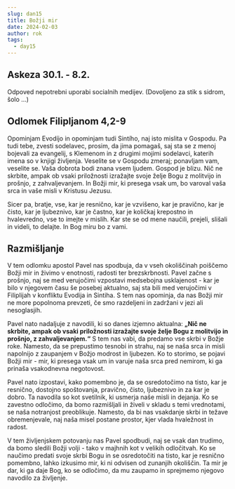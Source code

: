 ```yaml
---
slug: dan15
title: Božji mir
date: 2024-02-03
author: rok
tags:
  - day15
---
```


## Askeza 30.1. - 8.2.

Odpoved nepotrebni uporabi socialnih medijev. (Dovoljeno za stik s sidrom, šolo ...)

## Odlomek Filipljanom 4,2-9

Opominjam Evodíjo in opominjam tudi Sintího, naj isto mislita v Gospodu. Pa tudi tebe, zvesti sodelavec, prosim, da jima pomagaš, saj sta se z menoj bojevali za evangelij, s Klemenom in z drugimi mojimi sodelavci, katerih imena so v knjigi življenja. Veselite se v Gospodu zmeraj; ponavljam vam, veselite se. Vaša dobrota bodi znana vsem ljudem. Gospod je blizu. Nič ne skrbite, ampak ob vsaki priložnosti izražajte svoje želje Bogu z molitvijo in prošnjo, z zahvaljevanjem. In Božji mir, ki presega vsak um, bo varoval vaša srca in vaše misli v Kristusu Jezusu.

Sicer pa, bratje, vse, kar je resnično, kar je vzvišeno, kar je pravično, kar je čisto, kar je ljubeznivo, kar je častno, kar je količkaj krepostno in hvalevredno, vse to imejte v mislih. Kar ste se od mene naučili, prejeli, slišali in videli, to delajte. In Bog miru bo z vami.

## Razmišljanje

V tem odlomku apostol Pavel nas spodbuja, da v vseh okoliščinah poiščemo Božji mir in živimo v enotnosti, radosti ter brezskrbnosti. Pavel začne s prošnjo, naj se med verujočimi vzpostavi medsebojna usklajenost - kar je bilo v njegovem času še posebej aktualno, saj sta bili med verujočimi v Filiplijah v konfliktu Evodija in Sintiha. S tem nas opominja, da nas Božji mir ne more popolnoma prevzeti, če smo razdeljeni in zadržani v jezi ali nesoglasjih.

Pavel nato nadaljuje z navodili, ki so danes izjemno aktualna: **„Nič ne skrbite, ampak ob vsaki priložnosti izražajte svoje želje Bogu z molitvijo in prošnjo, z zahvaljevanjem.“** S tem nas vabi, da predamo vse skrbi v Božje roke. Namesto, da se prepustimo tesnobi in strahu, naj se naša srca in misli napolnijo z zaupanjem v Božjo modrost in ljubezen. Ko to storimo, se pojavi Božji mir - mir, ki presega vsak um in varuje naša srca pred nemirom, ki ga prinaša vsakodnevna negotovost.

Pavel nato izpostavi, kako pomembno je, da se osredotočimo na tisto, kar je resnično, dostojno spoštovanja, pravično, čisto, ljubeznivo in za kar je dobro. Ta navodila so kot svetilnik, ki usmerja naše misli in dejanja. Ko se zavestno odločimo, da bomo razmišljali in živeli v skladu s temi vrednotami, se naša notranjost preoblikuje. Namesto, da bi nas vsakdanje skrbi in težave obremenjevale, naj naša misel postane prostor, kjer vlada hvaležnost in radost.

V tem življenjskem potovanju nas Pavel spodbudi, naj se vsak dan trudimo, da bomo sledili Božji volji - tako v majhnih kot v velikih odločitvah. Ko se naučimo predati svoje skrbi Bogu in se osredotočiti na tisto, kar je resnično pomembno, lahko izkusimo mir, ki ni odvisen od zunanjih okoliščin. Ta mir je dar, ki ga daje Bog, ko se odločimo, da mu zaupamo in sprejmemo njegovo navodilo za življenje.
